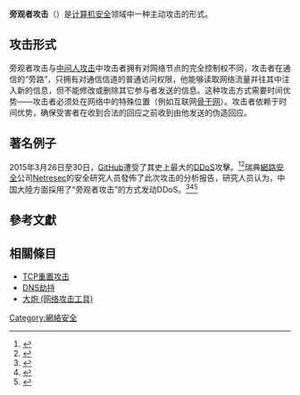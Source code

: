 {{TA
|G1=IT
|1=zh:訊息;zh-tw:訊息;zh-cn:信息
}}

'''旁观者攻击'''（{{lang-en|man-on-the-side attack}}）是[[计算机安全|计算机安全]]领域中一种主动攻击的形式。

==攻击形式==
旁观者攻击与[[中间人攻击|中间人攻击]]中攻击者拥有对网络节点的完全控制权不同，攻击者在通信的“旁路”，只拥有对通信信道的普通访问权限，他能够读取网络流量并往其中注入新的信息，但不能修改或删除其它参与者发送的信息。这种攻击方式需要时间优势——攻击者必须处在网络中的特殊位置（例如互联网[[骨干网|骨干网]]）。攻击者依赖于时间优势，确保受害者在收到合法的回应之前收到由他发送的伪造回应。

== 著名例子 ==
2015年3月26日至30日，[[GitHub|GitHub]]遭受了其史上最大的[[阻斷服務攻擊|DDoS]]攻擊。<ref>{{Cite web|url=http://cn.wsj.com/gb/20150330/tec144729.asp|title=美国代码托管网站GitHub遭受网络攻击|accessdate=2015-04-08|author=Eva Dou|date=2015-03-30|publisher=[[華爾街日報|華爾街日報]]中文網|language=zh-hans|archive-url=https://web.archive.org/web/20150403062637/http://cn.wsj.com/gb/20150330/tec144729.asp|archive-date=2015-04-03|dead-url=yes}}</ref><ref>{{Cite web |url=https://github.com/blog/1981-large-scale-ddos-attack-on-github-com |title=Large Scale DDoS Attack on github.com |accessdate=2015-03-31 |date=March 27, 2015 |publisher=GitHub's blog |language=en |archive-date=2015-03-28 |archive-url=https://web.archive.org/web/20150328034203/https://github.com/blog/1981-large-scale-ddos-attack-on-github-com |dead-url=no }}</ref>瑞典[[网络安全|網路安全]]公司[[Netresec|Netresec]]的安全研究人员發佈了此次攻击的分析报告，研究人员认为，中国大陸方面採用了“旁观者攻击”的方式发动DDoS。<ref>{{Cite web|url=http://www.solidot.org/story?sid=43530|title=中国对GitHub发动的是Man-on-the-side攻击|accessdate=2015-04-08|author=WinterIsComing|date=2015-03-31|publisher=[[Solidot|Solidot]]|language=zh-cn|archive-date=2019-12-02|archive-url=https://web.archive.org/web/20191202114140/https://www.solidot.org/story?sid=43530|dead-url=no}}</ref><ref>{{Cite web|url=https://pao-pao.net/article/405|title=中国“旁观者攻击”显示网信办的介入|accessdate=2015-04-08|date=2015-03-31|publisher=泡泡網民報告|language=zh-hans|deadurl=yes|archiveurl=https://web.archive.org/web/20150402113746/https://pao-pao.net/article/405|archivedate=2015-04-02}}</ref><ref>{{Cite web|url=http://www.netresec.com/?page=Blog&month=2015-03&post=China%27s-Man-on-the-Side-Attack-on-GitHub|title=China's Man-on-the-Side Attack on GitHub|accessdate=2015-04-08|author=Erik Hjelmvik|date=31 March 2015|publisher=Netresec|language=en|archive-date=2020-11-30|archive-url=https://web.archive.org/web/20201130035655/https://www.netresec.com/?page=Blog&month=2015-03&post=China%27s-Man-on-the-Side-Attack-on-GitHub|dead-url=no}}</ref>

== 參考文獻 ==
{{Reflist}}

== 相關條目 ==
*[[TCP重置攻击|TCP重置攻击]]
*[[DNS劫持|DNS劫持]]
*[[大炮_(网络攻击工具)|大炮 (网络攻击工具)]]

[[Category:網絡安全|Category:網絡安全]]